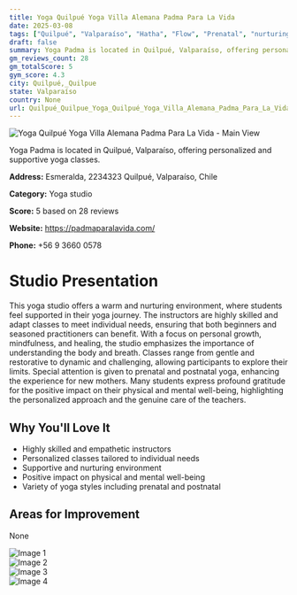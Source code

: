 ```yaml
---
title: Yoga Quilpué Yoga Villa Alemana Padma Para La Vida
date: 2025-03-08
tags: ["Quilpué", "Valparaíso", "Hatha", "Flow", "Prenatal", "nurturing", "supportive", "Quilpué, Quilpue"]  
draft: false
summary: Yoga Padma is located in Quilpué, Valparaíso, offering personalized and supportive yoga classes.
gm_reviews_count: 28
gm_totalScore: 5
gym_score: 4.3
city: Quilpué,_Quilpue
state: Valparaíso
country: None
url: Quilpué_Quilpue_Yoga_Quilpué_Yoga_Villa_Alemana_Padma_Para_La_Vida
---
```


<div className="aspect-[16/9] relative my-8">
  <img 
    src="https://lh5.googleusercontent.com/p/AF1QipOFy2jdmRJCxFVTl4j4NzMfxXidbOYlMsGDBPqm=w1920-h1080-k-no"
    alt="Yoga Quilpué Yoga Villa Alemana Padma Para La Vida - Main View"
    className="object-cover absolute inset-0 w-full h-full rounded-lg"
  />
</div>

Yoga Padma is located in Quilpué, Valparaíso, offering personalized and supportive yoga classes.

**Address:** Esmeralda, 2234323 Quilpué, Valparaíso, Chile

**Category:** Yoga studio

**Score:** 5 based on 28 reviews

**Website:** https://padmaparalavida.com/

**Phone:** +56 9 3660 0578

# Studio Presentation

This yoga studio offers a warm and nurturing environment, where students feel supported in their yoga journey. The instructors are highly skilled and adapt classes to meet individual needs, ensuring that both beginners and seasoned practitioners can benefit. With a focus on personal growth, mindfulness, and healing, the studio emphasizes the importance of understanding the body and breath. Classes range from gentle and restorative to dynamic and challenging, allowing participants to explore their limits. Special attention is given to prenatal and postnatal yoga, enhancing the experience for new mothers. Many students express profound gratitude for the positive impact on their physical and mental well-being, highlighting the personalized approach and the genuine care of the teachers.

## Why You'll Love It

- Highly skilled and empathetic instructors
- Personalized classes tailored to individual needs
- Supportive and nurturing environment
- Positive impact on physical and mental well-being
- Variety of yoga styles including prenatal and postnatal

## Areas for Improvement

None

<div className="grid grid-cols-1 xl:grid-cols-2 gap-4 my-8">
<div className="aspect-[4/3] relative"><img src="https://lh3.googleusercontent.com/p/AF1QipNQm4Nttx2KpaC-WgN6v5MWFz0jf8eDTChVolFr=w1920-h1080-k-no" alt="Image 1" className="object-cover absolute inset-0 w-full h-full rounded-lg" /></div>
<div className="aspect-[4/3] relative"><img src="https://lh5.googleusercontent.com/p/AF1QipPb4T39nga5PgQd5nsC88zRWsAKo6nFS_waYq9E=w1920-h1080-k-no" alt="Image 2" className="object-cover absolute inset-0 w-full h-full rounded-lg" /></div>
<div className="aspect-[4/3] relative"><img src="https://lh3.googleusercontent.com/gps-cs-s/AB5caB92gt5QEaWcDDX0uiNQYnBjSd76SSxobNkWgUZzm2Y3xcNDvDX18JUzqO5gV3kfBk8rUgOjti2gqSC90N-Znmsq9tCT7IqX3iMkji6MjnOW1EM8znUr1RR_bwIW0sbCa9a_=w1920-h1080-k-no" alt="Image 3" className="object-cover absolute inset-0 w-full h-full rounded-lg" /></div>
<div className="aspect-[4/3] relative"><img src="https://lh3.googleusercontent.com/p/AF1QipMCP9KcHqeQ941r51uZY2gAtmObBSLvN6csL5er=w1920-h1080-k-no" alt="Image 4" className="object-cover absolute inset-0 w-full h-full rounded-lg" /></div>
</div>